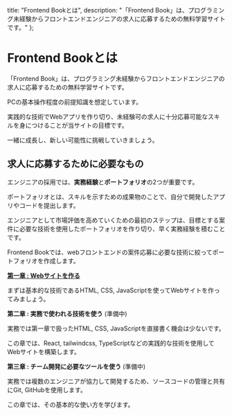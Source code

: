   title: "Frontend Bookとは",
  description: "「Frontend Book」は、プログラミング未経験からフロントエンドエンジニアの求人に応募するための無料学習サイトです。"
};

# Frontend Bookとは

「Frontend Book」は、プログラミング未経験からフロントエンドエンジニアの求人に応募するための無料学習サイトです。

PCの基本操作程度の前提知識を想定しています。

実践的な技術でWebアプリを作り切り、未経験可の求人に十分応募可能なスキルを身につけることが当サイトの目標です。

一緒に成長し、新しい可能性に挑戦していきましょう。

## 求人に応募するために必要なもの

エンジニアの採用では、**実務経験**と**ポートフォリオ**の2つが重要です。

ポートフォリオとは、スキルを示すための成果物のことで、自分で開発したアプリやコードを提出します。

エンジニアとして市場評価を高めていくための最初のステップは、目標とする案件に必要な技術を使用したポートフォリオを作り切り、早く実務経験を積むことです。

Frontend Bookでは、webフロントエンドの案件応募に必要な技術に絞ってポートフォリオを作成します。

[**第一章 : Webサイトを作る**](./getting-start)

まずは基本的な技術であるHTML, CSS, JavaScriptを使ってWebサイトを作ってみましょう。

**第二章 : 実務で使われる技術を使う** (準備中)

実務では第一章で扱ったHTML, CSS, JavaScriptを直接書く機会は少ないです。

この章では、React, tailwindcss, TypeScriptなどの実践的な技術を使用してWebサイトを構築します。

**第三章 : チーム開発に必要なツールを使う** (準備中)

実務では複数のエンジニアが協力して開発するため、ソースコードの管理と共有にGit, GitHubを使用します。

この章では、その基本的な使い方を学びます。